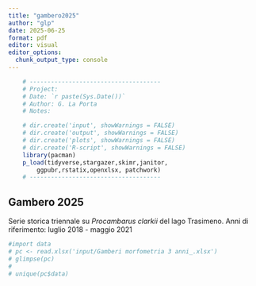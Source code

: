 ```yaml
---
title: "gambero2025"
author: "glp"
date: 2025-06-25
format: pdf
editor: visual
editor_options: 
  chunk_output_type: console
---
```


```r
	# -------------------------------------
	# Project:
	# Date: `r paste(Sys.Date())`
	# Author: G. La Porta
	# Notes:

	# dir.create('input', showWarnings = FALSE)
	# dir.create('output', showWarnings = FALSE)
	# dir.create('plots', showWarnings = FALSE)
	# dir.create('R-script', showWarnings = FALSE)
	library(pacman)
	p_load(tidyverse,stargazer,skimr,janitor,
     	ggpubr,rstatix,openxlsx, patchwork)
	# -------------------------------------
```

## Gambero 2025

Serie storica triennale su *Procambarus clarkii* del lago Trasimeno.
Anni di riferimento: luglio 2018 - maggio 2021

```r
#import data
# pc <- read.xlsx('input/Gamberi morfometria 3 anni_.xlsx')
# glimpse(pc)
# 
# unique(pc$data)
```

